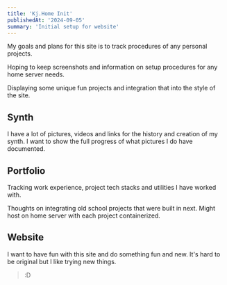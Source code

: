 ```yaml
---
title: 'Kj.Home Init'
publishedAt: '2024-09-05'
summary: 'Initial setup for website'
---
```


My goals and plans for this site is to track procedures of any personal projects.

Hoping to keep screenshots and information on setup procedures for any home server needs.

Displaying some unique fun projects and integration that into the style of the site.


## Synth

I have a lot of pictures, videos and links for the history and creation of my synth.
I want to show the full progress of what pictures I do have documented. 

## Portfolio 

Tracking work experience, project tech stacks and utilities I have worked with.

Thoughts on integrating old school projects that were built in next. 
Might host on home server with each project containerized.

## Website

I want to have fun with this site and do something fun and new. 
It's hard to be original but I like trying new things.

>:D